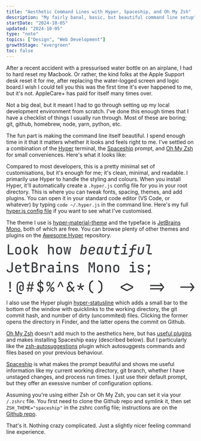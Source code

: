 ```yaml
---
title: "Aesthetic Command Lines with Hyper, Spaceship, and Oh My Zsh"
description: "My fairly banal, basic, but beautiful command line setup"
startDate: "2024-10-05"
updated: "2024-10-05"
type: "note"
topics: ["Design", "Web Development"]
growthStage: "evergreen"
toc: false
---
```



After a recent accident with a pressurised water bottle on an airplane, I had to hard reset my Macbook. Or rather, the kind folks at the Apple Support desk reset it for me, after replacing the water-logged screen and logic board.<Footnote idName={1}>I wish I could tell you this was the first time it's ever happened to me, but it's not. AppleCare+ has paid for itself many times over.</Footnote>

Not a big deal, but it meant I had to go through setting up my local development environment from scratch. I've done this enough times that I have a checklist of things I usually run through. Most of these are boring; git, github, homebrew, node, yarn, python, etc.

The fun part is making the command line itself beautiful. I spend enough time in it that it matters whether it looks and feels right to me. I've settled on a combination of the [Hyper](https://hyper.is/) terminal, the [Spaceship](https://github.com/spaceship-prompt/spaceship-prompt) prompt, and [Oh My Zsh](https://ohmyz.sh/) for small conveniences. Here's what it looks like:

<BasicImage
	margin="0"
	width="880px"
	alt="My command line styled with hyper and spaceship"
	src="/images/posts/hyper.webp"
/>

Compared to most developers, this is a pretty minimal set of customisations, but it's enough for me; it's clean, minimal, and readable. I primarily use Hyper to handle the styling and colours. When you install Hyper, it'll automatically create a `.hyper.js` config file for you in your root directory. This is where you can tweak fonts, spacing, themes, and add plugins. You can open it in your standard code editor (VS Code, or whatever) by typing `code ~/.hyper.js` in the command line. Here's my full [hyper.js config file](https://gist.github.com/MaggieAppleton/f3fac1adda2bd8c365215f85e23a3416) if you want to see what I've customised.

The theme I use is [hyper-material-theme](https://www.npmjs.com/package/hyper-material-theme) and the typeface is [JetBrains Mono](https://www.jetbrains.com/lp/mono/), both of which are free. You can browse plenty of other themes and plugins on the [Awesome Hyper](https://github.com/bnb/awesome-hyper?tab=readme-ov-file) repository.

<div style={{ margin: "2rem auto 3rem" }}>
	<svg
		width="100%"
		height="178"
		viewBox="0 0 664 178"
		fill="none"
		xmlns="http://www.w3.org/2000/svg"
	>
		<path
			d="M5.144 38V2.96H9.896V33.68H25.496V38H5.144ZM42.1813 38.384C38.9493 38.384 36.3733 37.456 34.4533 35.6C32.5653 33.744 31.6213 31.152 31.6213 27.824V21.776C31.6213 18.448 32.5653 15.856 34.4533 14C36.3733 12.144 38.9493 11.216 42.1813 11.216C45.4133 11.216 47.9733 12.144 49.8613 14C51.7813 15.856 52.7413 18.448 52.7413 21.776V27.824C52.7413 31.152 51.7813 33.744 49.8613 35.6C47.9733 37.456 45.4133 38.384 42.1813 38.384ZM42.1813 34.208C43.9733 34.208 45.3813 33.712 46.4053 32.72C47.4613 31.696 47.9893 30.208 47.9893 28.256V21.344C47.9893 19.392 47.4613 17.92 46.4053 16.928C45.3813 15.904 43.9733 15.392 42.1813 15.392C40.3893 15.392 38.9653 15.904 37.9093 16.928C36.8853 17.92 36.3733 19.392 36.3733 21.344V28.256C36.3733 30.208 36.8853 31.696 37.9093 32.72C38.9653 33.712 40.3893 34.208 42.1813 34.208ZM70.9625 38.384C67.7305 38.384 65.1545 37.456 63.2345 35.6C61.3465 33.744 60.4025 31.152 60.4025 27.824V21.776C60.4025 18.448 61.3465 15.856 63.2345 14C65.1545 12.144 67.7305 11.216 70.9625 11.216C74.1945 11.216 76.7545 12.144 78.6425 14C80.5625 15.856 81.5225 18.448 81.5225 21.776V27.824C81.5225 31.152 80.5625 33.744 78.6425 35.6C76.7545 37.456 74.1945 38.384 70.9625 38.384ZM70.9625 34.208C72.7545 34.208 74.1625 33.712 75.1865 32.72C76.2425 31.696 76.7705 30.208 76.7705 28.256V21.344C76.7705 19.392 76.2425 17.92 75.1865 16.928C74.1625 15.904 72.7545 15.392 70.9625 15.392C69.1705 15.392 67.7465 15.904 66.6905 16.928C65.6665 17.92 65.1545 19.392 65.1545 21.344V28.256C65.1545 30.208 65.6665 31.696 66.6905 32.72C67.7465 33.712 69.1705 34.208 70.9625 34.208ZM89.8078 38V2.96H94.5598V22.352H99.4078L106.512 11.6H111.888L103.584 24.224L112.32 38H106.848L99.4557 26.432H94.5598V38H89.8078ZM147.13 38V2.96H151.882V11.6L151.834 16.64H151.882C152.106 14.912 152.826 13.568 154.042 12.608C155.29 11.616 156.922 11.12 158.938 11.12C161.562 11.12 163.658 11.952 165.226 13.616C166.794 15.28 167.578 17.52 167.578 20.336V38H162.826V21.056C162.826 19.168 162.346 17.712 161.386 16.688C160.426 15.664 159.114 15.152 157.45 15.152C155.722 15.152 154.362 15.696 153.37 16.784C152.378 17.84 151.882 19.328 151.882 21.248V38H147.13ZM186.088 38.384C182.856 38.384 180.28 37.456 178.36 35.6C176.472 33.744 175.528 31.152 175.528 27.824V21.776C175.528 18.448 176.472 15.856 178.36 14C180.28 12.144 182.856 11.216 186.088 11.216C189.32 11.216 191.88 12.144 193.768 14C195.688 15.856 196.648 18.448 196.648 21.776V27.824C196.648 31.152 195.688 33.744 193.768 35.6C191.88 37.456 189.32 38.384 186.088 38.384ZM186.088 34.208C187.88 34.208 189.288 33.712 190.312 32.72C191.368 31.696 191.896 30.208 191.896 28.256V21.344C191.896 19.392 191.368 17.92 190.312 16.928C189.288 15.904 187.88 15.392 186.088 15.392C184.296 15.392 182.872 15.904 181.816 16.928C180.792 17.92 180.28 19.392 180.28 21.344V28.256C180.28 30.208 180.792 31.696 181.816 32.72C182.872 33.712 184.296 34.208 186.088 34.208ZM206.037 38L201.765 11.6H205.797L208.389 29.6C208.485 30.4 208.581 31.264 208.677 32.192C208.773 33.12 208.837 33.872 208.869 34.448C208.933 33.872 209.013 33.12 209.109 32.192C209.205 31.264 209.317 30.4 209.445 29.6L212.613 11.6H217.125L220.293 29.6C220.421 30.4 220.533 31.264 220.629 32.192C220.757 33.088 220.853 33.84 220.917 34.448C220.981 33.84 221.061 33.088 221.157 32.192C221.253 31.264 221.349 30.4 221.445 29.6L224.133 11.6H227.973L223.509 38H218.421L215.493 20.24C215.365 19.376 215.237 18.416 215.109 17.36C215.013 16.304 214.933 15.472 214.869 14.864C214.837 15.472 214.741 16.304 214.581 17.36C214.453 18.416 214.325 19.376 214.197 20.24L211.173 38H206.037ZM271.999 38.48C270.015 38.48 268.463 38 267.343 37.04C266.255 36.048 265.695 34.672 265.663 32.912L264.847 38H260.143L265.711 2.96H270.463L269.215 10.544L268.159 16.688C268.671 14.928 269.631 13.568 271.039 12.608C272.479 11.616 274.255 11.12 276.367 11.12C278.991 11.12 280.943 12.016 282.223 13.808C283.503 15.568 283.903 17.968 283.423 21.008L282.223 28.592C281.743 31.728 280.591 34.16 278.767 35.888C276.975 37.616 274.719 38.48 271.999 38.48ZM271.039 34.352C272.767 34.352 274.191 33.904 275.311 33.008C276.431 32.08 277.151 30.592 277.471 28.544L278.671 21.056C278.991 19.008 278.735 17.536 277.903 16.64C277.071 15.712 275.775 15.248 274.015 15.248C272.319 15.248 270.895 15.776 269.743 16.832C268.591 17.888 267.855 19.376 267.535 21.296L266.431 28.304C266.143 30.224 266.399 31.712 267.199 32.768C268.031 33.824 269.311 34.352 271.039 34.352ZM299.005 38.48C295.837 38.48 293.437 37.536 291.805 35.648C290.173 33.76 289.613 31.184 290.125 27.92L291.133 21.68C291.677 18.32 293.021 15.728 295.165 13.904C297.309 12.048 300.045 11.12 303.373 11.12C305.421 11.12 307.181 11.488 308.653 12.224C310.125 12.96 311.213 13.984 311.917 15.296C312.621 16.576 312.845 18.048 312.589 19.712C312.237 21.824 311.373 23.424 309.997 24.512C308.621 25.568 306.845 26.096 304.669 26.096H295.069L294.733 28.304C294.413 30.224 294.701 31.728 295.597 32.816C296.493 33.904 297.853 34.448 299.677 34.448C301.181 34.448 302.477 34.16 303.565 33.584C304.653 33.008 305.389 32.208 305.773 31.184H310.477C309.805 33.52 308.461 35.328 306.445 36.608C304.461 37.856 301.981 38.48 299.005 38.48ZM295.645 22.496H304.957C305.661 22.496 306.269 22.288 306.781 21.872C307.293 21.456 307.629 20.752 307.789 19.76C308.013 18.32 307.661 17.168 306.733 16.304C305.805 15.408 304.477 14.96 302.749 14.96C300.861 14.96 299.309 15.504 298.093 16.592C296.877 17.68 296.125 19.232 295.837 21.248L295.645 22.496ZM325.194 38.48C323.626 38.48 322.298 38.064 321.21 37.232C320.122 36.4 319.354 35.248 318.906 33.776C318.49 32.272 318.426 30.544 318.714 28.592L319.914 21.008C320.234 19.056 320.858 17.344 321.786 15.872C322.714 14.368 323.85 13.2 325.194 12.368C326.538 11.536 327.994 11.12 329.562 11.12C331.354 11.12 332.746 11.632 333.738 12.656C334.762 13.648 335.258 14.976 335.226 16.64H335.322L336.042 11.6H340.794L337.626 31.616C337.53 32.256 337.642 32.768 337.962 33.152C338.314 33.536 338.794 33.728 339.402 33.728H341.562L340.89 38H338.49C336.826 38 335.546 37.488 334.65 36.464C333.786 35.408 333.482 34.08 333.738 32.48C333.13 34.304 332.058 35.76 330.522 36.848C329.018 37.936 327.242 38.48 325.194 38.48ZM327.498 34.352C329.002 34.352 330.282 33.808 331.338 32.72C332.426 31.632 333.114 30.16 333.402 28.304L334.506 21.248C334.794 19.424 334.57 17.968 333.834 16.88C333.098 15.792 331.994 15.248 330.522 15.248C328.986 15.248 327.69 15.792 326.634 16.88C325.578 17.968 324.906 19.424 324.618 21.248L323.514 28.304C323.258 30.16 323.482 31.632 324.186 32.72C324.89 33.808 325.994 34.352 327.498 34.352ZM356.519 38.48C353.415 38.48 351.079 37.568 349.511 35.744C347.975 33.92 347.447 31.44 347.927 28.304L350.567 11.6H355.319L352.679 28.304C352.391 30.224 352.647 31.712 353.447 32.768C354.247 33.792 355.495 34.304 357.191 34.304C358.919 34.304 360.359 33.792 361.511 32.768C362.695 31.712 363.431 30.224 363.719 28.304L366.359 11.6H371.111L368.471 28.304C367.959 31.536 366.663 34.048 364.583 35.84C362.503 37.6 359.815 38.48 356.519 38.48ZM388.084 38C385.812 38 384.1 37.344 382.948 36.032C381.828 34.72 381.444 32.976 381.796 30.8L384.148 15.92H376.66L377.332 11.6H384.868L386.068 4.16H390.82L389.62 11.6H400.324L399.652 15.92H388.9L386.548 30.752C386.42 31.616 386.564 32.32 386.98 32.864C387.396 33.408 388.02 33.68 388.852 33.68H396.58L395.908 38H388.084ZM403.618 38L404.29 33.68H413.602L416.434 15.92H408.273L408.993 11.6H421.762L418.306 33.68H426.994L426.322 38H403.618ZM419.938 6.944C418.818 6.944 417.986 6.672 417.442 6.128C416.93 5.552 416.738 4.784 416.866 3.824C417.026 2.832 417.458 2.048 418.162 1.472C418.898 0.895998 419.81 0.607998 420.898 0.607998C422.018 0.607998 422.85 0.895998 423.394 1.472C423.938 2.048 424.13 2.832 423.97 3.824C423.81 4.784 423.362 5.552 422.626 6.128C421.922 6.672 421.026 6.944 419.938 6.944ZM430.719 46.64L431.391 42.416H434.703C437.327 42.416 438.847 41.168 439.263 38.672L442.047 21.44H433.983L434.703 17.12H442.767L443.775 10.688C444.159 8.32 445.215 6.448 446.943 5.072C448.671 3.664 450.831 2.96 453.423 2.96H459.519L458.847 7.232H452.751C450.351 7.232 448.943 8.4 448.527 10.736L447.519 17.12H457.647L456.927 21.44H446.799L444.015 38.72C443.599 41.184 442.511 43.12 440.751 44.528C438.991 45.936 436.751 46.64 434.031 46.64H430.719ZM471.644 38.48C468.54 38.48 466.204 37.568 464.636 35.744C463.1 33.92 462.572 31.44 463.052 28.304L465.692 11.6H470.444L467.804 28.304C467.516 30.224 467.772 31.712 468.572 32.768C469.372 33.792 470.62 34.304 472.316 34.304C474.044 34.304 475.484 33.792 476.636 32.768C477.82 31.712 478.556 30.224 478.844 28.304L481.484 11.6H486.236L483.596 28.304C483.084 31.536 481.788 34.048 479.708 35.84C477.628 37.6 474.94 38.48 471.644 38.48ZM504.505 38C502.105 38 500.297 37.296 499.081 35.888C497.865 34.48 497.449 32.608 497.833 30.272L501.481 7.28H492.457L493.129 2.96H506.905L502.585 30.224C502.393 31.28 502.537 32.128 503.017 32.768C503.529 33.376 504.297 33.68 505.321 33.68H513.337L512.665 38H504.505ZM11.96 101.48C8.536 101.48 5.848 100.536 3.896 98.648C1.944 96.728 0.968 94.12 0.968 90.824H5.72C5.72 92.872 6.264 94.456 7.352 95.576C8.472 96.696 10.008 97.256 11.96 97.256C13.912 97.256 15.432 96.696 16.52 95.576C17.64 94.456 18.2 92.888 18.2 90.872V65.96H22.952V90.872C22.952 94.136 21.96 96.728 19.976 98.648C18.024 100.536 15.352 101.48 11.96 101.48ZM42.1813 101.48C39.0133 101.48 36.4533 100.536 34.5013 98.648C32.5813 96.76 31.6213 94.184 31.6213 90.92V84.68C31.6213 81.416 32.5813 78.84 34.5013 76.952C36.4533 75.064 39.0133 74.12 42.1813 74.12C44.2933 74.12 46.1333 74.552 47.7013 75.416C49.3013 76.248 50.5333 77.432 51.3973 78.968C52.2933 80.472 52.7413 82.232 52.7413 84.248V89H36.2773V91.304C36.2773 93.224 36.8053 94.728 37.8613 95.816C38.9173 96.904 40.3573 97.448 42.1813 97.448C43.7173 97.448 44.9813 97.16 45.9733 96.584C46.9653 96.008 47.5573 95.208 47.7493 94.184H52.5013C52.1813 96.424 51.0773 98.2 49.1893 99.512C47.3013 100.824 44.9653 101.48 42.1813 101.48ZM36.2773 84.248V85.496H48.0853V84.248C48.0853 82.232 47.5733 80.68 46.5493 79.592C45.5253 78.504 44.0693 77.96 42.1813 77.96C40.2933 77.96 38.8373 78.504 37.8133 79.592C36.7893 80.68 36.2773 82.232 36.2773 84.248ZM73.6025 101C71.3305 101 69.5225 100.344 68.1785 99.032C66.8665 97.72 66.2105 95.976 66.2105 93.8V78.92H58.6745V74.6H66.2105V67.16H70.9625V74.6H81.6665V78.92H70.9625V93.752C70.9625 94.616 71.2025 95.32 71.6825 95.864C72.1945 96.408 72.8665 96.68 73.6985 96.68H81.4265V101H73.6025ZM89.6158 101V65.96H99.7438C102.976 65.96 105.52 66.776 107.376 68.408C109.264 70.008 110.208 72.216 110.208 75.032C110.208 76.856 109.632 78.488 108.48 79.928C107.36 81.336 105.904 82.2 104.112 82.52V82.664C105.456 82.824 106.64 83.304 107.664 84.104C108.72 84.904 109.536 85.928 110.112 87.176C110.72 88.392 111.024 89.736 111.024 91.208C111.024 94.216 110.064 96.6 108.144 98.36C106.256 100.12 103.68 101 100.416 101H89.6158ZM94.2718 80.744H99.6958C101.488 80.744 102.896 80.28 103.92 79.352C104.944 78.392 105.456 77.096 105.456 75.464C105.456 73.8 104.944 72.504 103.92 71.576C102.896 70.616 101.504 70.136 99.7438 70.136H94.2718V80.744ZM94.2718 96.824H99.9838C101.936 96.824 103.472 96.312 104.592 95.288C105.712 94.232 106.272 92.808 106.272 91.016C106.272 89.16 105.712 87.656 104.592 86.504C103.472 85.352 101.936 84.776 99.9838 84.776H94.2718V96.824ZM119.309 101V74.6H124.013V79.688H124.061C124.317 77.96 125.053 76.6 126.269 75.608C127.517 74.616 129.165 74.12 131.213 74.12C133.933 74.12 136.045 74.968 137.549 76.664C139.053 78.328 139.805 80.68 139.805 83.72V86.024H135.053V83.768C135.053 80.088 133.245 78.248 129.629 78.248C127.805 78.248 126.413 78.776 125.453 79.832C124.525 80.888 124.061 82.392 124.061 84.344V101H119.309ZM154.858 101.48C152.138 101.48 149.978 100.728 148.378 99.224C146.81 97.688 146.026 95.688 146.026 93.224C146.026 90.76 146.842 88.776 148.474 87.272C150.138 85.768 152.314 85.016 155.002 85.016H162.73V83C162.73 79.768 160.938 78.152 157.354 78.152C155.754 78.152 154.458 78.456 153.466 79.064C152.506 79.64 151.994 80.456 151.93 81.512H147.226C147.386 79.368 148.362 77.608 150.154 76.232C151.946 74.824 154.346 74.12 157.354 74.12C160.586 74.12 163.082 74.888 164.842 76.424C166.602 77.96 167.482 80.12 167.482 82.904V101H162.826V96.152H162.73C162.506 97.784 161.69 99.08 160.282 100.04C158.906 101 157.098 101.48 154.858 101.48ZM156.106 97.496C158.122 97.496 159.722 97.016 160.906 96.056C162.122 95.064 162.73 93.72 162.73 92.024V88.52H155.434C154.058 88.52 152.938 88.936 152.074 89.768C151.242 90.568 150.826 91.64 150.826 92.984C150.826 94.36 151.29 95.464 152.218 96.296C153.146 97.096 154.442 97.496 156.106 97.496ZM175.672 101V96.68H184.936V78.92H176.632V74.6H189.688V96.68H198.376V101H175.672ZM186.856 69.944C185.768 69.944 184.904 69.672 184.264 69.128C183.624 68.552 183.304 67.784 183.304 66.824C183.304 65.832 183.624 65.048 184.264 64.472C184.904 63.896 185.768 63.608 186.856 63.608C187.944 63.608 188.808 63.896 189.448 64.472C190.088 65.048 190.408 65.832 190.408 66.824C190.408 67.784 190.088 68.552 189.448 69.128C188.808 69.672 187.944 69.944 186.856 69.944ZM204.693 101V74.6H209.397V79.64H209.445C209.669 77.912 210.389 76.568 211.605 75.608C212.853 74.616 214.485 74.12 216.501 74.12C219.125 74.12 221.221 74.952 222.789 76.616C224.357 78.28 225.141 80.52 225.141 83.336V101H220.389V84.104C220.389 82.184 219.909 80.712 218.949 79.688C217.989 78.664 216.677 78.152 215.013 78.152C213.285 78.152 211.925 78.696 210.933 79.784C209.941 80.84 209.445 82.328 209.445 84.248V101H204.693ZM242.594 101.384C239.586 101.384 237.25 100.712 235.586 99.368C233.922 98.024 233.09 96.136 233.09 93.704H237.794C237.794 94.856 238.21 95.768 239.042 96.44C239.906 97.08 241.09 97.4 242.594 97.4H244.706C246.274 97.4 247.474 97.064 248.306 96.392C249.17 95.72 249.602 94.776 249.602 93.56C249.602 91.416 248.546 90.216 246.434 89.96L239.33 88.952C237.442 88.664 235.986 87.896 234.962 86.648C233.938 85.368 233.426 83.72 233.426 81.704C233.426 79.336 234.226 77.496 235.826 76.184C237.426 74.872 239.666 74.216 242.546 74.216H244.658C247.346 74.216 249.522 74.856 251.186 76.136C252.85 77.416 253.73 79.112 253.826 81.224H249.026C248.962 80.328 248.546 79.592 247.778 79.016C247.01 78.408 245.97 78.104 244.658 78.104H242.546C241.106 78.104 239.986 78.424 239.186 79.064C238.418 79.704 238.034 80.568 238.034 81.656C238.034 83.416 238.914 84.408 240.674 84.632L247.346 85.592C251.922 86.2 254.21 88.856 254.21 93.56C254.21 96.056 253.378 97.992 251.714 99.368C250.082 100.712 247.746 101.384 244.706 101.384H242.594ZM290.077 101V65.96H296.797L301.117 81.08L305.629 65.96H312.397V101H307.837V84.92C307.837 83.224 307.869 81.352 307.933 79.304C307.997 77.224 308.077 75.16 308.173 73.112C308.301 71.032 308.429 69.16 308.557 67.496L303.085 85.448H299.053L293.773 67.928C294.061 70.264 294.269 72.872 294.397 75.752C294.525 78.6 294.589 81.656 294.589 84.92V101H290.077ZM329.994 101.384C326.762 101.384 324.186 100.456 322.266 98.6C320.378 96.744 319.434 94.152 319.434 90.824V84.776C319.434 81.448 320.378 78.856 322.266 77C324.186 75.144 326.762 74.216 329.994 74.216C333.226 74.216 335.786 75.144 337.674 77C339.594 78.856 340.554 81.448 340.554 84.776V90.824C340.554 94.152 339.594 96.744 337.674 98.6C335.786 100.456 333.226 101.384 329.994 101.384ZM329.994 97.208C331.786 97.208 333.194 96.712 334.218 95.72C335.274 94.696 335.802 93.208 335.802 91.256V84.344C335.802 82.392 335.274 80.92 334.218 79.928C333.194 78.904 331.786 78.392 329.994 78.392C328.202 78.392 326.778 78.904 325.722 79.928C324.698 80.92 324.186 82.392 324.186 84.344V91.256C324.186 93.208 324.698 94.696 325.722 95.72C326.778 96.712 328.202 97.208 329.994 97.208ZM348.599 101V74.6H353.303V79.64H353.351C353.575 77.912 354.295 76.568 355.511 75.608C356.759 74.616 358.391 74.12 360.407 74.12C363.031 74.12 365.127 74.952 366.695 76.616C368.263 78.28 369.047 80.52 369.047 83.336V101H364.295V84.104C364.295 82.184 363.815 80.712 362.855 79.688C361.895 78.664 360.583 78.152 358.919 78.152C357.191 78.152 355.831 78.696 354.839 79.784C353.847 80.84 353.351 82.328 353.351 84.248V101H348.599ZM387.556 101.384C384.324 101.384 381.748 100.456 379.828 98.6C377.94 96.744 376.996 94.152 376.996 90.824V84.776C376.996 81.448 377.94 78.856 379.828 77C381.748 75.144 384.324 74.216 387.556 74.216C390.788 74.216 393.348 75.144 395.236 77C397.156 78.856 398.116 81.448 398.116 84.776V90.824C398.116 94.152 397.156 96.744 395.236 98.6C393.348 100.456 390.788 101.384 387.556 101.384ZM387.556 97.208C389.348 97.208 390.756 96.712 391.78 95.72C392.836 94.696 393.364 93.208 393.364 91.256V84.344C393.364 82.392 392.836 80.92 391.78 79.928C390.756 78.904 389.348 78.392 387.556 78.392C385.764 78.392 384.34 78.904 383.284 79.928C382.26 80.92 381.748 82.392 381.748 84.344V91.256C381.748 93.208 382.26 94.696 383.284 95.72C384.34 96.712 385.764 97.208 387.556 97.208ZM434.703 101V96.68H443.967V78.92H435.663V74.6H448.719V96.68H457.407V101H434.703ZM445.887 69.944C444.799 69.944 443.935 69.672 443.295 69.128C442.655 68.552 442.335 67.784 442.335 66.824C442.335 65.832 442.655 65.048 443.295 64.472C443.935 63.896 444.799 63.608 445.887 63.608C446.975 63.608 447.839 63.896 448.479 64.472C449.119 65.048 449.439 65.832 449.439 66.824C449.439 67.784 449.119 68.552 448.479 69.128C447.839 69.672 446.975 69.944 445.887 69.944ZM472.844 101.384C469.836 101.384 467.5 100.712 465.836 99.368C464.172 98.024 463.34 96.136 463.34 93.704H468.044C468.044 94.856 468.46 95.768 469.292 96.44C470.156 97.08 471.34 97.4 472.844 97.4H474.956C476.524 97.4 477.724 97.064 478.556 96.392C479.42 95.72 479.852 94.776 479.852 93.56C479.852 91.416 478.796 90.216 476.684 89.96L469.58 88.952C467.692 88.664 466.236 87.896 465.212 86.648C464.188 85.368 463.676 83.72 463.676 81.704C463.676 79.336 464.476 77.496 466.076 76.184C467.676 74.872 469.916 74.216 472.796 74.216H474.908C477.596 74.216 479.772 74.856 481.436 76.136C483.1 77.416 483.98 79.112 484.076 81.224H479.276C479.212 80.328 478.796 79.592 478.028 79.016C477.26 78.408 476.22 78.104 474.908 78.104H472.796C471.356 78.104 470.236 78.424 469.436 79.064C468.668 79.704 468.284 80.568 468.284 81.656C468.284 83.416 469.164 84.408 470.924 84.632L477.596 85.592C482.172 86.2 484.46 88.856 484.46 93.56C484.46 96.056 483.628 97.992 481.964 99.368C480.332 100.712 477.996 101.384 474.956 101.384H472.844ZM502.201 81.512C501.113 81.512 500.217 81.176 499.513 80.504C498.841 79.8 498.505 78.904 498.505 77.816C498.505 76.76 498.857 75.88 499.561 75.176C500.265 74.472 501.145 74.12 502.201 74.12H503.161C504.217 74.12 505.097 74.472 505.801 75.176C506.505 75.88 506.857 76.76 506.857 77.816C506.857 78.904 506.505 79.8 505.801 80.504C505.129 81.176 504.249 81.512 503.161 81.512H502.201ZM497.881 108.68L500.473 93.992H506.089L502.681 108.68H497.881Z"
			fill="#353739"
		/>
		<path
			d="M11.288 158.536L10.664 133.96H16.136L15.512 158.536H11.288ZM12.68 169.24C11.816 169.24 11.096 168.968 10.52 168.424C9.976 167.88 9.704 167.16 9.704 166.264C9.704 165.4 9.976 164.696 10.52 164.152C11.096 163.608 11.816 163.336 12.68 163.336H14.12C15.048 163.336 15.768 163.608 16.28 164.152C16.824 164.696 17.096 165.4 17.096 166.264C17.096 167.128 16.808 167.848 16.232 168.424C15.688 168.968 14.984 169.24 14.12 169.24H12.68ZM50.1013 177.64C47.3173 177.64 44.9013 177.064 42.8533 175.912C40.8373 174.792 39.2693 173.192 38.1493 171.112C37.0613 169.032 36.5173 166.568 36.5173 163.72V147.4C36.5173 144.52 37.0453 142.04 38.1013 139.96C39.1573 137.88 40.6613 136.28 42.6133 135.16C44.5653 134.04 46.9013 133.48 49.6213 133.48C53.3333 133.48 56.2453 134.536 58.3573 136.648C60.4693 138.76 61.5253 141.608 61.5253 145.192V158.2C61.5253 160.728 60.8213 162.728 59.4133 164.2C58.0053 165.64 56.1013 166.36 53.7013 166.36C51.3013 166.36 49.3973 165.656 47.9893 164.248C46.6133 162.808 45.9253 160.936 45.9253 158.632V153.16C45.9253 150.792 46.4853 148.952 47.6053 147.64C48.7253 146.296 50.2933 145.624 52.3093 145.624C53.6213 145.624 54.7093 145.896 55.5733 146.44C56.4373 146.952 57.0133 147.656 57.3013 148.552H57.3973V145.192C57.3973 142.6 56.7253 140.6 55.3813 139.192C54.0373 137.784 52.1013 137.08 49.5733 137.08C46.7573 137.08 44.5653 137.992 42.9973 139.816C41.4293 141.608 40.6453 144.136 40.6453 147.4V163.72C40.6453 166.856 41.4773 169.32 43.1413 171.112C44.8373 172.904 47.1573 173.8 50.1013 173.8H55.3813V177.64H50.1013ZM53.7013 162.952C54.8853 162.952 55.7973 162.568 56.4373 161.8C57.0773 161.032 57.3973 159.976 57.3973 158.632V153.112C57.3973 151.736 57.0773 150.68 56.4373 149.944C55.7973 149.208 54.8853 148.84 53.7013 148.84C52.5173 148.84 51.6053 149.224 50.9653 149.992C50.3253 150.728 50.0053 151.784 50.0053 153.16V158.632C50.0053 159.976 50.3253 161.032 50.9653 161.8C51.6053 162.568 52.5173 162.952 53.7013 162.952ZM73.9385 169L75.7145 159.16H71.6825V155.8H76.2905L77.8745 147.16H73.3625V143.8H78.4505L80.2745 133.96H83.8745L82.0505 143.8H89.4905L91.3145 133.96H94.9145L93.0905 143.8H97.1225V147.16H92.5145L90.9305 155.8H95.4425V159.16H90.3545L88.5305 169H84.9785L86.7545 159.16H79.3145L77.4905 169H73.9385ZM79.8905 155.8H87.3305L88.9145 147.16H81.4745L79.8905 155.8ZM118.608 175.72V169.432C115.568 169.176 113.184 168.2 111.456 166.504C109.728 164.808 108.832 162.568 108.768 159.784H113.52C113.52 161.288 113.968 162.504 114.864 163.432C115.76 164.36 117.008 164.936 118.608 165.16V153.208L117.456 152.872C114.96 152.168 113.04 150.936 111.696 149.176C110.352 147.416 109.68 145.336 109.68 142.936C109.68 140.312 110.48 138.168 112.08 136.504C113.712 134.808 115.888 133.832 118.608 133.576V127.24H121.536V133.528C124.288 133.784 126.464 134.76 128.064 136.456C129.696 138.12 130.528 140.264 130.56 142.888H125.808C125.808 141.512 125.44 140.376 124.704 139.48C123.968 138.584 122.912 138.024 121.536 137.8V149.128L123.36 149.704C125.792 150.44 127.68 151.688 129.024 153.448C130.368 155.208 131.04 157.32 131.04 159.784C131.04 162.44 130.176 164.648 128.448 166.408C126.72 168.136 124.416 169.144 121.536 169.432V175.72H118.608ZM114.432 142.552C114.432 143.928 114.784 145.112 115.488 146.104C116.224 147.064 117.264 147.768 118.608 148.216V137.8C117.296 137.992 116.272 138.504 115.536 139.336C114.8 140.168 114.432 141.24 114.432 142.552ZM121.536 165.16C123.04 164.936 124.208 164.376 125.04 163.48C125.872 162.552 126.288 161.352 126.288 159.88C126.288 158.504 125.872 157.32 125.04 156.328C124.24 155.304 123.088 154.6 121.584 154.216L121.536 153.592V165.16ZM148.301 149.8C146.221 149.8 144.573 149.224 143.357 148.072C142.173 146.888 141.597 145.304 141.629 143.32V140.2C141.597 138.216 142.173 136.648 143.357 135.496C144.573 134.312 146.221 133.72 148.301 133.72C150.381 133.72 152.029 134.312 153.245 135.496C154.461 136.648 155.085 138.216 155.117 140.2V143.32C155.117 145.304 154.509 146.888 153.293 148.072C152.077 149.224 150.413 149.8 148.301 149.8ZM141.485 169L165.533 133.96H169.325L145.277 169H141.485ZM148.349 146.44C149.277 146.44 150.013 146.168 150.557 145.624C151.101 145.048 151.373 144.28 151.373 143.32V140.2C151.373 139.24 151.101 138.488 150.557 137.944C150.013 137.368 149.277 137.08 148.349 137.08C147.453 137.08 146.733 137.368 146.189 137.944C145.645 138.488 145.373 139.24 145.373 140.2V143.32C145.373 144.28 145.629 145.048 146.141 145.624C146.685 146.168 147.421 146.44 148.349 146.44ZM162.461 169.24C160.381 169.24 158.733 168.664 157.517 167.512C156.301 166.328 155.693 164.744 155.693 162.76V159.64C155.661 157.656 156.253 156.088 157.469 154.936C158.685 153.752 160.349 153.16 162.461 153.16C164.509 153.16 166.141 153.752 167.357 154.936C168.573 156.088 169.181 157.656 169.181 159.64V162.76C169.181 164.744 168.573 166.328 167.357 167.512C166.141 168.664 164.509 169.24 162.461 169.24ZM162.461 165.832C163.389 165.832 164.125 165.56 164.669 165.016C165.213 164.472 165.485 163.72 165.485 162.76V159.64C165.485 158.68 165.197 157.928 164.621 157.384C164.077 156.808 163.341 156.52 162.413 156.52C161.517 156.52 160.797 156.808 160.253 157.384C159.709 157.928 159.437 158.68 159.437 159.64V162.76C159.405 163.72 159.661 164.472 160.205 165.016C160.749 165.56 161.501 165.832 162.461 165.832ZM180.202 152.68L188.698 133.96H193.21L201.61 152.68H197.29L192.154 140.632C191.898 139.992 191.658 139.384 191.434 138.808C191.242 138.2 191.114 137.72 191.05 137.368C190.922 137.72 190.746 138.2 190.522 138.808C190.33 139.384 190.09 139.992 189.802 140.632L184.522 152.68H180.202ZM222.423 169.432C219.543 169.432 217.271 168.616 215.607 166.984C213.943 165.32 213.111 163.08 213.111 160.264V157.384C213.111 154.856 213.799 152.824 215.175 151.288C216.583 149.752 218.471 148.904 220.839 148.744L219.591 147.112C217.927 144.936 217.095 142.952 217.095 141.16C217.095 138.888 217.879 137.048 219.447 135.64C221.015 134.2 223.047 133.48 225.543 133.48C227.335 133.48 228.903 133.864 230.247 134.632C231.591 135.4 232.631 136.488 233.367 137.896C234.135 139.272 234.519 140.856 234.519 142.648H229.959C229.959 141.112 229.543 139.864 228.711 138.904C227.911 137.944 226.855 137.464 225.543 137.464C224.391 137.464 223.463 137.816 222.759 138.52C222.055 139.224 221.703 140.152 221.703 141.304C221.703 142.488 222.135 143.64 222.999 144.76L232.215 156.712L236.439 151.48H241.575L234.711 159.976L241.623 169H236.439L232.071 163.192L230.295 165.448C229.239 166.76 228.023 167.752 226.647 168.424C225.303 169.096 223.895 169.432 222.423 169.432ZM222.711 165.256C224.503 165.256 226.039 164.44 227.319 162.808L229.527 159.976L223.623 152.392H222.375C220.935 152.392 219.799 152.84 218.967 153.736C218.135 154.632 217.719 155.848 217.719 157.384V160.264C217.719 161.8 218.167 163.016 219.063 163.912C219.959 164.808 221.175 165.256 222.711 165.256ZM256.101 164.104L252.597 161.656L255.765 157.096C256.213 156.52 256.773 155.848 257.445 155.08C258.117 154.28 258.773 153.576 259.413 152.968C258.549 152.84 257.637 152.664 256.677 152.44C255.749 152.216 254.997 151.992 254.421 151.768L249.189 149.848L250.629 145.816L255.861 147.784C256.437 147.976 257.141 148.28 257.973 148.696C258.805 149.08 259.589 149.496 260.325 149.944C260.165 149.144 260.037 148.328 259.941 147.496C259.845 146.632 259.797 145.864 259.797 145.192V139.24H264.021V145.192C264.021 145.864 263.973 146.632 263.877 147.496C263.781 148.328 263.637 149.144 263.445 149.944C264.181 149.496 264.965 149.08 265.797 148.696C266.661 148.28 267.381 147.976 267.957 147.784L273.189 145.816L274.629 149.848L269.397 151.768C268.821 151.992 268.053 152.216 267.093 152.44C266.165 152.664 265.269 152.84 264.405 152.968C265.045 153.608 265.701 154.312 266.373 155.08C267.077 155.848 267.637 156.52 268.053 157.096L271.221 161.656L267.717 164.104L264.549 159.544C264.133 158.968 263.669 158.232 263.157 157.336C262.677 156.44 262.261 155.576 261.909 154.744C261.557 155.576 261.125 156.44 260.613 157.336C260.133 158.232 259.685 158.968 259.269 159.544L256.101 164.104ZM306.29 174.76C301.65 173.704 298.05 171.544 295.49 168.28C292.962 165.016 291.698 160.936 291.698 156.04V147.4C291.698 142.504 292.962 138.424 295.49 135.16C298.05 131.896 301.65 129.736 306.29 128.68V133.288C304.274 133.768 302.53 134.664 301.058 135.976C299.586 137.256 298.45 138.872 297.65 140.824C296.85 142.776 296.45 144.968 296.45 147.4V156.04C296.45 158.44 296.85 160.616 297.65 162.568C298.45 164.52 299.586 166.152 301.058 167.464C302.53 168.744 304.274 169.624 306.29 170.104V174.76ZM324.031 174.76V170.104C326.047 169.624 327.791 168.744 329.263 167.464C330.735 166.152 331.871 164.52 332.671 162.568C333.503 160.616 333.919 158.44 333.919 156.04V147.4C333.919 144.968 333.503 142.776 332.671 140.824C331.871 138.872 330.735 137.256 329.263 135.976C327.791 134.664 326.047 133.768 324.031 133.288V128.68C328.671 129.736 332.271 131.896 334.831 135.16C337.391 138.424 338.671 142.504 338.671 147.4V156.04C338.671 160.936 337.391 165.016 334.831 168.28C332.271 171.544 328.671 173.704 324.031 174.76ZM425.015 167.224L402.935 155.704V150.616L425.015 139.096L447.095 150.616V155.704L425.015 167.224ZM425.159 162.376L440.807 154.36C441.415 154.04 441.927 153.784 442.343 153.592C442.759 153.4 443.047 153.272 443.207 153.208C443.047 153.144 442.759 153.032 442.343 152.872C441.927 152.712 441.431 152.488 440.855 152.2L424.967 143.896L409.559 152.008C408.983 152.296 408.471 152.536 408.023 152.728C407.575 152.92 407.255 153.032 407.063 153.064C407.255 153.128 407.575 153.256 408.023 153.448C408.471 153.608 408.983 153.848 409.559 154.168L425.159 162.376ZM540.159 167.32L545.055 161.08H506.751V156.808H548.895L548.751 156.472C549.487 155.512 550.095 154.776 550.575 154.264C551.055 153.72 551.391 153.368 551.583 153.208C551.391 153.08 551.039 152.728 550.527 152.152C550.047 151.544 549.391 150.728 548.559 149.704L548.847 149.512H506.751V145.24H545.055L540.159 139H545.727L556.767 153.16L545.679 167.32H540.159ZM646.663 139H652.231L663.271 153.16L652.183 167.32H646.663L655.543 156.04C655.639 155.944 655.735 155.832 655.831 155.704C655.959 155.544 656.071 155.4 656.167 155.272H613.255V151H656.119C655.991 150.872 655.863 150.728 655.735 150.568C655.639 150.408 655.511 150.248 655.351 150.088L646.663 139Z"
			fill="#353739"
		/>
	</svg>
</div>

I also use the Hyper plugin [hyper-statusline](https://github.com/henrikruscon/hyper-statusline) which adds a small bar to the bottom of the window with quicklinks to the working directory, the git commit hash, and number of dirty (uncommited) files. Clicking the former opens the directory in Finder, and the latter opens the commit on Github.

[Oh My Zsh](https://ohmyz.sh/) doesn't add much to the aesthetics here, but has [useful plugins](https://github.com/ohmyzsh/ohmyzsh/wiki/plugins) and makes installing Spaceship easy (described below). But I particularly like the [zsh-autosuggestions](https://github.com/zsh-users/zsh-autosuggestions) plugin which autosuggests commands and files based on your previous behaviour.

<BasicImage
	margin="0"
	width="880px"
	alt="Zsh autocomplete in the command line"
	src="/images/posts/hyper2.webp"
/>

[Spaceship](https://github.com/spaceship-prompt/spaceship-prompt) is what makes the prompt beautiful and shows me useful information like my current working directory, git branch, whether I have unstaged changes, and process run times. I just use their default prompt, but they offer an exessive number of configuration options.

Assuming you're using either Zsh or Oh My Zsh, you can set it via your `/.zshrc` file. You first need to clone the Github repo and symlink it, then set `ZSH_THEME="spaceship"` in the zshrc config file; instructions are on the [Github repo](https://github.com/spaceship-prompt/spaceship-prompt).

That's it. Nothing crazy complicated. Just a slightly nicer feeling command line experience.
